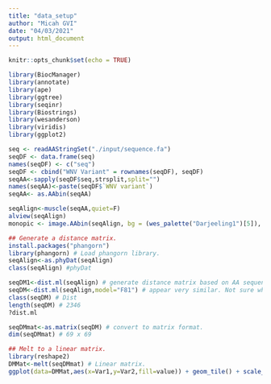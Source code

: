 ```yaml
---
title: "data_setup"
author: "Micah GVI"
date: "04/03/2021"
output: html_document
---
```


```r
knitr::opts_chunk$set(echo = TRUE)
```


```r
library(BiocManager)
library(annotate)
library(ape)
library(ggtree)
library(seqinr)
library(Biostrings)
library(wesanderson)
library(viridis)
library(ggplot2)
```



```r
seq <- readAAStringSet("./input/sequence.fa")
seqDF <- data.frame(seq)
names(seqDF) <- c("seq")
seqDF <- cbind("WNV Variant" = rownames(seqDF), seqDF)
seqAA<-sapply(seqDF$seq,strsplit,split="")
names(seqAA)<-paste(seqDF$`WNV variant`)
seqAA<- as.AAbin(seqAA)
```

```r
seqAlign<-muscle(seqAA,quiet=F)
alview(seqAlign)
monopic <- image.AAbin(seqAlign, bg = (wes_palette("Darjeeling1")[5]), col = wes_palette("Darjeeling1"), ylab = "WNV Variants", xlab = "Sequence Length", show.labels = T, cex.lab = 0.5, legend = T, aa.cex = 0.8)
```

```r
## Generate a distance matrix.
install.packages("phangorn")
library(phangorn) # Load phangorn library.
seqAlign<-as.phyDat(seqAlign)
class(seqAlign) #phyDat

seqDM1<-dist.ml(seqAlign) # generate distance matrix based on AA sequences; default model is JC69 (equal base frequencies).
seqDM<-dist.ml(seqAlign,model="F81") # appear very similar. Not sure which is the correct model to use.
class(seqDM) # Dist
length(seqDM) # 2346
?dist.ml

seqDMmat<-as.matrix(seqDM) # convert to matrix format.
dim(seqDMmat) # 69 x 69

## Melt to a linear matrix.
library(reshape2)
DMMat<-melt(seqDMmat) # Linear matrix.
ggplot(data=DMMat,aes(x=Var1,y=Var2,fill=value)) + geom_tile() + scale_fill_gradientn(colours=c("white","blue","green","red"))

```


